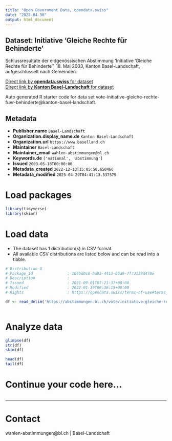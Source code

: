 ```yaml
---
title: "Open Government Data, opendata.swiss"
date: "2025-04-30"
output: html_document
---
```


## Dataset: Initiative 'Gleiche Rechte für Behinderte'

Schlussresultate der eidgenössischen Abstimmung 'Initiative 'Gleiche Rechte für Behinderte'', 18. Mai 2003, Kanton Basel-Landschaft, aufgeschlüsselt nach Gemeinden.

[Direct link by **opendata.swiss** for dataset](https://opendata.swiss/de/dataset/initiative-gleiche-rechte-fur-behinderte)<br>
[Direct link by **Kanton Basel-Landschaft** for dataset](https://abstimmungen.bl.ch/vote/initiative-gleiche-rechte-fuer-behinderte/data)

Auto generated R starter code for data set vote-initiative-gleiche-rechte-fuer-behinderte@kanton-basel-landschaft.

## Metadata

- **Publisher.name** `Basel-Landschaft`
- **Organization.display_name.de** `Kanton Basel-Landschaft`
- **Organization.url** `https://www.baselland.ch`
- **Maintainer** `Basel-Landschaft`
- **Maintainer_email** `wahlen-abstimmungen@bl.ch`
- **Keywords.de** `['national', 'abstimmung']`
- **Issued** `2003-05-18T00:00:00`
- **Metadata_created** `2022-12-13T15:05:50.650466`
- **Metadata_modified** `2025-04-29T04:41:13.537575`


# Load packages

```r

library(tidyverse)
library(skimr)

```

# Load data

-   The dataset has 1 distribution(s) in CSV format.
-   All available CSV distributions are listed below and can be read into a tibble.

```r

# Distribution 0
# Package_id               : 104bd0c6-ba85-4413-86a9-7f73138d478e
# Description              : 
# Issued                   : 2021-09-01T07:21:37+00:00
# Modified                 : 2022-01-19T06:36:15+00:00
# Rights                   : https://opendata.swiss/terms-of-use#terms_by

df <- read_delim('https://abstimmungen.bl.ch/vote/initiative-gleiche-rechte-fuer-behinderte/data-csv')



```

# Analyze data

```r

glimpse(df)
str(df)
skim(df)

head(df)
tail(df)

```

# Continue your code here...

```r

```

------------------------------------------------------------------------

# Contact

wahlen-abstimmungen@bl.ch | Basel-Landschaft
